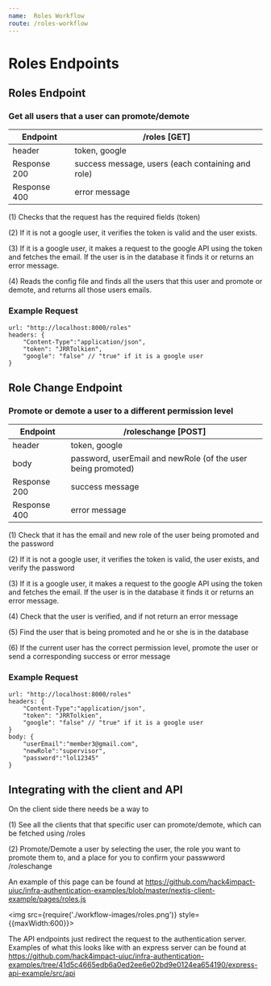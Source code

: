 ```yaml
---
name:  Roles Workflow 
route: /roles-workflow
---
```


# Roles Endpoints


## Roles Endpoint 
###     Get all users that a user can promote/demote

| Endpoint | /roles [GET] |
| ------ | ----------- |
| header   | token, google |
| Response 200 | success message, users (each containing and role) |
| Response 400 | error message |

(1) Checks that the request has the required fields (token) 

(2) If it is not a google user, it verifies the token is valid and the user exists. 

(3) If it is a google user, it makes a request to the google API using the token and fetches the email. If the user is in the database it finds it or returns an error message. 

(4) Reads the config file and finds all the users that this user and promote or demote, and returns all those users emails. 

### Example Request 
    
    url: "http://localhost:8000/roles"
    headers: {
        "Content-Type":"application/json",
        "token": "JRRTolkien",
        "google": "false" // "true" if it is a google user
    }


## Role Change Endpoint

### Promote or demote a user to a different permission level 
| Endpoint | /roleschange [POST] |
| ------ | ----------- |
| header   | token, google|
| body   | password, userEmail and newRole (of the user being promoted) |
| Response 200 | success message |
| Response 400 | error message |

(1) Check that it has the email and new role of the user being promoted and the password

(2) If it is not a google user, it verifies the token is valid, the user exists, and verify the password

(3) If it is a google user, it makes a request to the google API using the token and fetches the email. If the user is in the database it finds it or returns an error message. 

(4) Check that the user is verified, and if not return an error message

(5) Find the user that is being promoted and he or she is in the database
   
(6) If the current user has the correct permission level, promote the user or send a corresponding success or error message


### Example Request 
    
    url: "http://localhost:8000/roles"
    headers: {
        "Content-Type":"application/json",
        "token": "JRRTolkien",
        "google": "false" // "true" if it is a google user
    }
    body: {
        "userEmail":"member3@gmail.com",
        "newRole":"supervisor", 
        "password":"lol12345"
    }


## Integrating with the client and API

On the client side there needs be a way to 

(1) See all the clients that that specific user can promote/demote, which can be fetched using /roles

(2) Promote/Demote a user by selecting the user, the role you want to promote them to, and a place for you to confirm your passwword /roleschange

An example of this page can be found at https://github.com/hack4impact-uiuc/infra-authentication-examples/blob/master/nextjs-client-example/pages/roles.js

<img src={require('./workflow-images/roles.png')} style={{maxWidth:600}}></img>

The API endpoints just redirect the request to the authentication server. Examples of what this looks like with an express server can be found at 
https://github.com/hack4impact-uiuc/infra-authentication-examples/tree/41d5c4665edb6a0ed2ee6e02bd9e0124ea654190/express-api-example/src/api

